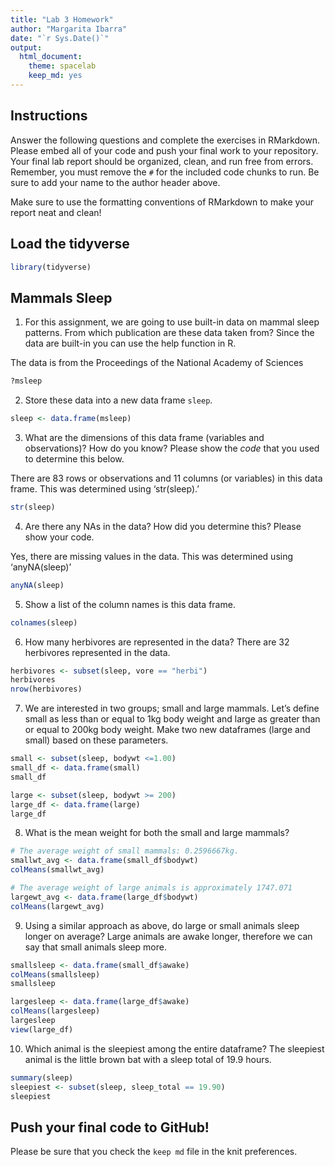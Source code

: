```yaml
---
title: "Lab 3 Homework"
author: "Margarita Ibarra"
date: "`r Sys.Date()`"
output:
  html_document: 
    theme: spacelab
    keep_md: yes
---
```

## Instructions
Answer the following questions and complete the exercises in RMarkdown. Please embed all of your code and push your final work to your repository. Your final lab report should be organized, clean, and run free from errors. Remember, you must remove the `#` for the included code chunks to run. Be sure to add your name to the author header above.

Make sure to use the formatting conventions of RMarkdown to make your report neat and clean!  

## Load the tidyverse
```r
library(tidyverse)
```

## Mammals Sleep
1. For this assignment, we are going to use built-in data on mammal sleep patterns. From which publication are these data taken from? Since the data are built-in you can use the help function in R.

  The data is from the Proceedings of the National Academy of Sciences
```r
?msleep
```

2. Store these data into a new data frame `sleep`.
```r
sleep <- data.frame(msleep)
```

3. What are the dimensions of this data frame (variables and observations)? How do you know? Please show the *code* that you used to determine this below.  
  
  There are 83 rows or observations and 11 columns (or variables) in this data frame. This was determined using 'str(sleep).'
  
```r
str(sleep) 
```

4. Are there any NAs in the data? How did you determine this? Please show your code.  

  Yes, there are missing values in the data. This was determined using 'anyNA(sleep)'
```r
anyNA(sleep)
```

5. Show a list of the column names is this data frame.

```r
colnames(sleep)
```

6. How many herbivores are represented in the data?
  There are 32 herbivores represented in the data.
```r
herbivores <- subset(sleep, vore == "herbi")
herbivores
nrow(herbivores)
```

7. We are interested in two groups; small and large mammals. Let's define small as less than or equal to 1kg body weight and large as greater than or equal to 200kg body weight. Make two new dataframes (large and small) based on these parameters.

```r
small <- subset(sleep, bodywt <=1.00)
small_df <- data.frame(small)
small_df
```

```r
large <- subset(sleep, bodywt >= 200)
large_df <- data.frame(large)
large_df
```


8. What is the mean weight for both the small and large mammals?

```r
# The average weight of small mammals: 0.2596667kg.
smallwt_avg <- data.frame(small_df$bodywt)
colMeans(smallwt_avg)
```

```r
# The average weight of large animals is approximately 1747.071
largewt_avg <- data.frame(large_df$bodywt)
colMeans(largewt_avg)
```



9. Using a similar approach as above, do large or small animals sleep longer on average?
  Large animals are awake longer, therefore we can say that small animals sleep more.

```r
smallsleep <- data.frame(small_df$awake)
colMeans(smallsleep)
smallsleep
```

```r
largesleep <- data.frame(large_df$awake)
colMeans(largesleep)
largesleep
view(large_df)
```

10. Which animal is the sleepiest among the entire dataframe?
  The sleepiest animal is the little brown bat with a sleep total of 19.9 hours.
```r
summary(sleep)
sleepiest <- subset(sleep, sleep_total == 19.90)
sleepiest
```


## Push your final code to GitHub!
Please be sure that you check the `keep md` file in the knit preferences.   